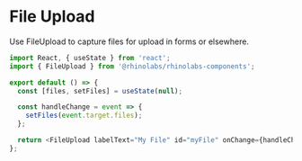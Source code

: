 
<Meta title="Components/FileUpload/Codesandbox" />

# File Upload

Use FileUpload to capture files for upload in forms or elsewhere.

```js codesandbox=rhinolabs-components
import React, { useState } from 'react';
import { FileUpload } from '@rhinolabs/rhinolabs-components';

export default () => {
  const [files, setFiles] = useState(null);

  const handleChange = event => {
    setFiles(event.target.files);
  };

  return <FileUpload labelText="My File" id="myFile" onChange={handleChange} files={files} />;
};
```
